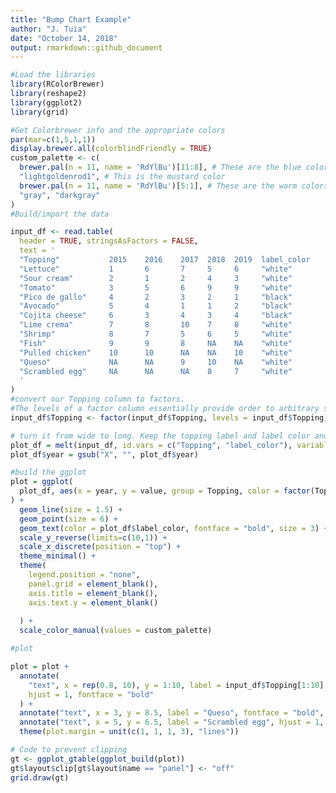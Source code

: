 ---
title: "Bump Chart Example"
author: "J. Tuia"
date: "October 14, 2018"
output: rmarkdown::github_document
---


```{r }
#Load the libraries
library(RColorBrewer)
library(reshape2)
library(ggplot2)
library(grid)

#Get Colorbrewer info and the appropriate colors
par(mar=c(1,5,1,1))
display.brewer.all(colorblindFriendly = TRUE)
custom_palette <- c(
  brewer.pal(n = 11, name = 'RdYlBu')[11:8], # These are the blue colors
  "lightgoldenrod1", # This is the mustard color
  brewer.pal(n = 11, name = 'RdYlBu')[5:1], # These are the warm colors
  "gray", "darkgray"
)
#Build/import the data

input_df <- read.table(
  header = TRUE, stringsAsFactors = FALSE,
  text = '
  "Topping"           2015    2016    2017  2018  2019  label_color
  "Lettuce"           1       6       7     5     6     "white"
  "Sour cream"        2       1       2     4     3     "white"
  "Tomato"            3       5       6     9     9     "white"
  "Pico de gallo"     4       2       3     2     1     "black"
  "Avocado"           5       4       1     1     2     "black"
  "Cojita cheese"     6       3       4     3     4     "black"
  "Lime crema"        7       8       10    7     8     "white"
  "Shrimp"            8       7       5     6     5     "white"
  "Fish"              9       9       8     NA    NA    "white"
  "Pulled chicken"    10      10      NA    NA    10    "white"
  "Queso"             NA      NA      9     10    NA    "white"
  "Scrambled egg"     NA      NA      NA    8     7     "white"
  '
)
#convert our Topping column to factors. 
#The levels of a factor column essentially provide order to arbitrary string values. 
input_df$Topping <- factor(input_df$Topping, levels = input_df$Topping)

# turn it from wide to long. Keep the topping label and label color and pivot on year for each value
plot_df = melt(input_df, id.vars = c("Topping", "label_color"), variable.name = "year")
plot_df$year = gsub("X", "", plot_df$year)

#build the ggplot
plot = ggplot(
  plot_df, aes(x = year, y = value, group = Topping, color = factor(Topping), label = value)
) +
  geom_line(size = 1.5) +
  geom_point(size = 6) +
  geom_text(color = plot_df$label_color, fontface = "bold", size = 3) +
  scale_y_reverse(limits=c(10,1)) +
  scale_x_discrete(position = "top") +
  theme_minimal() +
  theme(
    legend.position = "none",
    panel.grid = element_blank(),
    axis.title = element_blank(),
    axis.text.y = element_blank()
    
  ) + 
  scale_color_manual(values = custom_palette)

#plot

plot = plot +
  annotate(
    "text", x = rep(0.8, 10), y = 1:10, label = input_df$Topping[1:10], color = custom_palette[1:10], 
    hjust = 1, fontface = "bold"
  ) +
  annotate("text", x = 3, y = 8.5, label = "Queso", fontface = "bold", color = "darkgray") +
  annotate("text", x = 5, y = 6.5, label = "Scrambled egg", hjust = 1, fontface = "bold", color = "darkgray") +
  theme(plot.margin = unit(c(1, 1, 1, 3), "lines"))

# Code to prevent clipping
gt <- ggplot_gtable(ggplot_build(plot))
gt$layout$clip[gt$layout$name == "panel"] <- "off"
grid.draw(gt)


```


